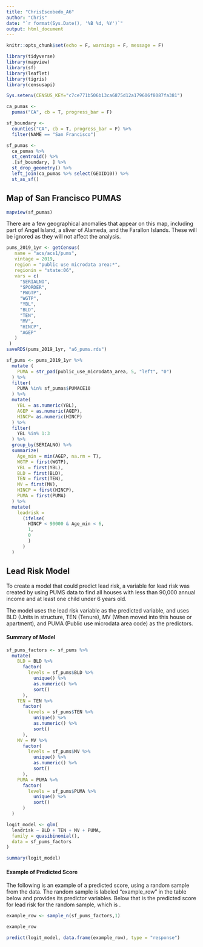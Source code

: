 ```yaml
---
title: "ChrisEscobedo_A6"
author: "Chris"
date: "`r format(Sys.Date(), '%B %d, %Y')`"
output: html_document
---
```


```r
knitr::opts_chunk$set(echo = F, warnings = F, message = F)
```

```r
library(tidyverse)
library(mapview)
library(sf)
library(leaflet)
library(tigris)
library(censusapi)

Sys.setenv(CENSUS_KEY="c7ce771b506b13ca6875d12a179606f8087fa381")
```

```r
ca_pumas <-
  pumas("CA", cb = T, progress_bar = F)

sf_boundary <-
  counties("CA", cb = T, progress_bar = F) %>%
  filter(NAME == "San Francisco")

sf_pumas <-
  ca_pumas %>% 
  st_centroid() %>% 
  .[sf_boundary, ] %>% 
  st_drop_geometry() %>% 
  left_join(ca_pumas %>% select(GEOID10)) %>% 
  st_as_sf()
```

## Map of San Francisco PUMAS

```r
mapview(sf_pumas)
```

There are a few geographical anomalies that appear on this map, including part of Angel Island, a sliver of Alameda, and the Farallon Islands. These will be ignored as they will not affect the analysis.

```r
pums_2019_1yr <- getCensus(
   name = "acs/acs1/pums",
   vintage = 2019,
   region = "public use microdata area:*",
   regionin = "state:06",
   vars = c(
     "SERIALNO",
     "SPORDER",
     "PWGTP",
     "WGTP",
     "YBL",
     "BLD",
     "TEN",
     "MV",
     "HINCP",
     "AGEP"
   )
 )
saveRDS(pums_2019_1yr, "a6_pums.rds")
```

```r
sf_pums <- pums_2019_1yr %>% 
  mutate (
    PUMA = str_pad(public_use_microdata_area, 5, "left", "0")
  ) %>% 
  filter(
    PUMA %in% sf_pumas$PUMACE10
  ) %>% 
  mutate(
    YBL = as.numeric(YBL),
    AGEP = as.numeric(AGEP),
    HINCP= as.numeric(HINCP)
  ) %>% 
  filter(
    YBL %in% 1:3
  ) %>% 
  group_by(SERIALNO) %>% 
  summarize(
    Age_min = min(AGEP, na.rm = T),
    WGTP = first(WGTP), 
    YBL = first(YBL), 
    BLD = first(BLD),
    TEN = first(TEN), 
    MV = first(MV), 
    HINCP = first(HINCP), 
    PUMA = first(PUMA)
  ) %>% 
  mutate(
    leadrisk = 
      (ifelse(
        HINCP < 90000 & Age_min < 6,
        1,
        0
        )
      )
  )
```

## Lead Risk Model

To create a model that could predict lead risk, a variable for lead risk was created by using PUMS data to find all houses with less than 90,000 annual income and at least one child under 6 years old.

The model uses the lead risk variable as the predicted variable, and uses BLD (Units in structure, TEN (Tenure), MV (When moved into this house or apartment), and PUMA (Public use microdata area code) as the predictors.

#### Summary of Model

```r
sf_pums_factors <- sf_pums %>% 
  mutate(
    BLD = BLD %>% 
      factor(
        levels = sf_pums$BLD %>% 
          unique() %>%
          as.numeric() %>% 
          sort()
      ),
    TEN = TEN %>% 
      factor(
        levels = sf_pums$TEN %>% 
          unique() %>%
          as.numeric() %>% 
          sort()
      ),
    MV = MV %>% 
      factor(
        levels = sf_pums$MV %>% 
          unique() %>%
          as.numeric() %>% 
          sort()
      ),
    PUMA = PUMA %>% 
      factor(
        levels = sf_pums$PUMA %>% 
          unique() %>% 
          sort()
      )
  )

logit_model <- glm(
  leadrisk ~ BLD + TEN + MV + PUMA,
  family = quasibinomial(),
  data = sf_pums_factors
)

summary(logit_model)
```

#### Example of Predicted Score

The following is an example of a predicted score, using a random sample from the data. The random sample is labeled "example_row" in the table below and provides its predictor variables. Below that is the predicted score for lead risk for the random sample, which is .

```r
example_row <- sample_n(sf_pums_factors,1)

example_row

predict(logit_model, data.frame(example_row), type = "response")
```










